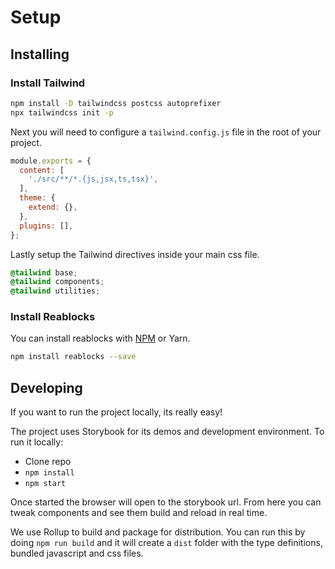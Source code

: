 
<Meta title="Docs/Getting Started/Setup" />

# Setup

## Installing

### Install Tailwind
```bash
npm install -D tailwindcss postcss autoprefixer
npx tailwindcss init -p
```

Next you will need to configure a `tailwind.config.js` file in the root of your project.

```javascript
module.exports = {
  content: [
    './src/**/*.{js,jsx,ts,tsx}',
  ],
  theme: {
    extend: {},
  },
  plugins: [],
};
```

Lastly setup the Tailwind directives inside your main css file.

```css
@tailwind base;
@tailwind components;
@tailwind utilities;
```

### Install Reablocks
You can install reablocks with [NPM](https://www.npmjs.com/package/reablocks) or Yarn.

```bash
npm install reablocks --save
```

## Developing

If you want to run the project locally, its really easy!

The project uses Storybook for its demos and development
environment. To run it locally:

- Clone repo
- `npm install`
- `npm start`

Once started the browser will open to the storybook url.
From here you can tweak components and see them build
and reload in real time.

We use Rollup to build and package for distribution.
You can run this by doing `npm run build` and it will
create a `dist` folder with the type definitions, bundled
javascript and css files.
